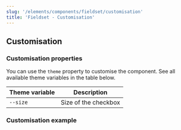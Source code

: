 ```yaml
---
slug: '/elements/components/fieldset/customisation'
title: 'Fieldset - Customisation'
---
```


## Customisation

### Customisation properties
You can use the `theme` property to customise the component. See all available theme variables in the table below.

| Theme variable                           | Description                                             |
| ---------------------------------------- | ------------------------------------------------------- |
| `--size`                                 | Size of the checkbox                                    |


### Customisation example
<Playground>


```jsx

```

```html

```

</Playground>

